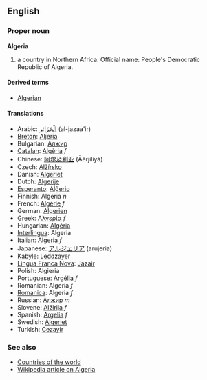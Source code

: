 ==English==

===Proper noun===
'''Algeria'''

# a country in Northern Africa. Official name: People's Democratic Republic of Algeria.

====Derived terms====
*[[Algerian]]

====Translations====
*Arabic: [[الْجَزَائِر]] (al-jazaa'ir)
*[[Breton]]: [[Aljeria]]
*Bulgarian: [[Алжир]]
*[[Catalan]]: [[Algèria]] ''f''
*Chinese: [[阿尔及利亚]] (Āěrjílìyà)
*Czech: [[Alžírsko]]
*Danish: [[Algeriet]]
*Dutch: [[Algerije]]
*[[Esperanto]]: [[Alĝerio]]
*Finnish: Algeria ''n''
*French: [[Algérie]] ''f''
*German: [[Algerien]]
*Greek: [[Αλγερία]] ''f''
*Hungarian: [[Algéria]]
*[[Interlingua]]: Algeria
*Italian: Algeria ''f''
*Japanese: [[アルジェリア]] (arujeria)
*[[Kabyle]]: [[Leddzayer]]
*[[Lingua Franca Nova]]: [[Jazair]]
*Polish: Algieria
*Portuguese: [[Argélia]] ''f''
*Romanian: Algeria ''f''
*[[Romanica]]: Algeria ''f''
*Russian: [[Алжир]] ''m''
*Slovene: [[Alžirija]] ''f''
*Spanish: [[Argelia]] ''f''
*Swedish: [[Algeriet]]
*Turkish: [[Cezayir]]

===See also===
*[[Countries of the world]]
*[[w:en:Algeria|Wikipedia article on Algeria]]